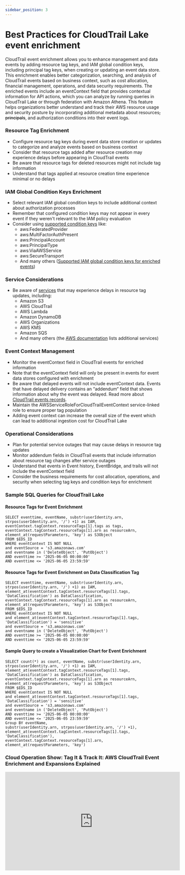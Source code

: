 ```yaml
---
sidebar_position: 3
---
```


# Best Practices for CloudTrail Lake event enrichment

CloudTrail event enrichment allows you to enhance management and data events by adding resource tag keys, and IAM global condition keys, including principal tag keys,  when creating or updating an event data store. This enrichment enables better categorization, searching, and analysis of CloudTrail events based on business context, such as cost allocation, financial management, operations, and data security requirements. The enriched events include an eventContext field that provides contextual information for API actions, which you can analyze by running queries in CloudTrail Lake or through federation with Amazon Athena. This feature helps organizations better understand and track their AWS resource usage and security posture by incorporating additional metadata about resources~~, principals~~, and authorization conditions into their event logs.

### Resource Tag Enrichment

* Configure resource tag keys during event data store creation or updates to categorize and analyze events based on business context
* Consider that resource tags added after resource creation may experience delays before appearing in CloudTrail events
* Be aware that resource tags for deleted resources might not include tag information
* Understand that tags applied at resource creation time experience minimal or no delays

### IAM Global Condition Keys Enrichment

* Select relevant IAM global condition keys to include additional context about authorization processes
* Remember that configured condition keys may not appear in every event if they weren't relevant to the IAM policy evaluation
* Consider using [supported condition keys](https://docs.aws.amazon.com/awscloudtrail/latest/userguide/cloudtrail-context-events.html#condition-keys-supported-services) like:
    * aws:FederatedProvider
    * aws:MultiFactorAuthPresent
    * aws:PrincipalAccount
    * aws:PrincipalType
    * aws:ViaAWSService
    * aws:SecureTransport
    * And many others ([Supported IAM global condition keys for enriched events](https://docs.aws.amazon.com/awscloudtrail/latest/userguide/cloudtrail-context-events.html#condition-keys-supported-services))

### Service Considerations

* Be aware of [services](https://docs.aws.amazon.com/awscloudtrail/latest/userguide/cloudtrail-context-events.html#resource-tags-supported-services) that may experience delays in resource tag updates, including:
    * Amazon S3
    * AWS CloudTrail
    * AWS Lambda
    * Amazon DynamoDB
    * AWS Organizations
    * AWS KMS
    * Amazon SQS
    * And many others (the [AWS documentation](https://docs.aws.amazon.com/awscloudtrail/latest/userguide/cloudtrail-context-events.html#resource-tags-supported-services) lists additional services)

### Event Context Management

* Monitor the eventContext field in CloudTrail events for enriched information
* Note that the eventContext field will only be present in events for event data stores configured with enrichment
* Be aware that delayed events will not include eventContext data. Events that have delayed delivery contains an “addendum“ field that shows information about why the event was delayed. Read more about [CloudTrail events records](https://docs.aws.amazon.com/awscloudtrail/latest/userguide/cloudtrail-event-reference-record-contents.html).
* Maintain the AWSServiceRoleForCloudTrailEventContext service-linked role to ensure proper tag population
* Adding event context can increase the overall size of the event which can lead to additional ingestion cost for CloudTrail Lake

### Operational Considerations

* Plan for potential service outages that may cause delays in resource tag updates
* Monitor addendum fields in CloudTrail events that include information about resource tag changes after service outages
* Understand that events in Event history, EventBridge, and trails will not include the eventContext field
* Consider the business requirements for cost allocation, operations, and security when selecting tag keys and condition keys for enrichment

### Sample SQL Queries for CloudTrail Lake

#### **Resource Tags for Event Enrichment**

```
SELECT eventtime, eventName, substr(userIdentity.arn, strpos(userIdentity.arn, '/') +1) as IAM,
eventContext.tagContext.resourceTags[1].tags as tags,
eventContext.tagContext.resourceTags[1].arn as resourceArn, 
element_at(requestParameters, 'key') as S3Object
FROM $EDS_ID
WHERE eventContext IS NOT NULL 
and eventSource = 's3.amazonaws.com'
and eventname in ('DeleteObject', 'PutObject')
AND eventtime >= '2025-06-05 00:00:00'
AND eventtime <= '2025-06-05 23:59:59'
```

#### **Resource Tags for Event Enrichment on Data Classification Tag**

```
SELECT eventtime, eventName, substr(userIdentity.arn, strpos(userIdentity.arn, '/') +1) as IAM,
element_at(eventContext.tagContext.resourceTags[1].tags, 'DataClassification') as DataClassification,
eventContext.tagContext.resourceTags[1].arn as resourceArn, 
element_at(requestParameters, 'key') as S3Object
FROM $EDS_ID
WHERE eventContext IS NOT NULL
and element_at(eventContext.tagContext.resourceTags[1].tags, 'DataClassification') = 'sensitive'
and eventSource = 's3.amazonaws.com'
and eventname in ('DeleteObject', 'PutObject')
AND eventtime >= '2025-06-05 00:00:00'
AND eventtime <= '2025-06-05 23:59:59'
```

#### **Sample Query to create a Visualization Chart for Event Enrichment**

```
SELECT count(*) as count, eventName, substr(userIdentity.arn, 
strpos(userIdentity.arn, '/') +1) as IAM,
element_at(eventContext.tagContext.resourceTags[1].tags, 'DataClassification') as DataClassification,
eventContext.tagContext.resourceTags[1].arn as resourceArn, 
element_at(requestParameters, 'key') as S3Object
FROM $EDS_ID
WHERE eventContext IS NOT NULL
and element_at(eventContext.tagContext.resourceTags[1].tags, 'DataClassification') = 'sensitive'
and eventSource = 's3.amazonaws.com'
and eventname in ('DeleteObject', 'PutObject')
AND eventtime >= '2025-06-05 00:00:00'
AND eventtime <= '2025-06-05 23:59:59'
Group BY eventName,
substr(userIdentity.arn, strpos(userIdentity.arn, '/') +1),
element_at(eventContext.tagContext.resourceTags[1].tags, 'DataClassification'),
eventContext.tagContext.resourceTags[1].arn,
element_at(requestParameters, 'key')
```

### Cloud Operation Show: Tag It & Track It: AWS CloudTrail Event Enrichment and Expansions Explained

<div align="center">
<iframe width="560" height="315" src="https://www.youtube.com/embed/IELtInifymY?si=uupyo9_wx0Kcx1Vw" title="YouTube video player" frameborder="0" allow="accelerometer; autoplay; clipboard-write; encrypted-media; gyroscope; picture-in-picture; web-share" referrerpolicy="strict-origin-when-cross-origin" allowfullscreen></iframe>
</div>
